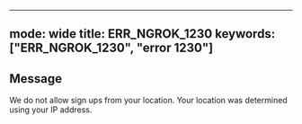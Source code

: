 
---
mode: wide
title: ERR_NGROK_1230
keywords: ["ERR_NGROK_1230", "error 1230"]
---

## Message
We do not allow sign ups from your location. Your location was determined using your IP address.




